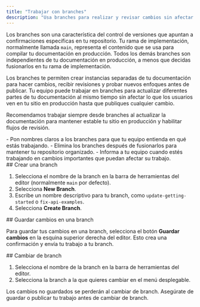 ```yaml
---
title: "Trabajar con branches"
description: "Usa branches para realizar y revisar cambios sin afectar tu documentación en producción"
---
```


Los branches son una característica del control de versiones que apuntan a confirmaciones específicas en tu repositorio. Tu rama de implementación, normalmente llamada `main`, representa el contenido que se usa para compilar tu documentación en producción. Todos los demás branches son independientes de tu documentación en producción, a menos que decidas fusionarlos en tu rama de implementación.

Los branches te permiten crear instancias separadas de tu documentación para hacer cambios, recibir revisiones y probar nuevos enfoques antes de publicar. Tu equipo puede trabajar en branches para actualizar diferentes partes de tu documentación al mismo tiempo sin afectar lo que los usuarios ven en tu sitio en producción hasta que publiques cualquier cambio.

Recomendamos trabajar siempre desde branches al actualizar la documentación para mantener estable tu sitio en producción y habilitar flujos de revisión.

<Tip>
  - Pon nombres claros a los branches para que tu equipo entienda en qué estás trabajando.
  - Elimina los branches después de fusionarlos para mantener tu repositorio organizado.
  - Informa a tu equipo cuando estés trabajando en cambios importantes que puedan afectar su trabajo.
</Tip>

<div id="creating-a-branch">
  ## Crear una branch
</div>

1. Selecciona el nombre de la branch en la barra de herramientas del editor (normalmente `main` por defecto).
2. Selecciona **New Branch**.
3. Escribe un nombre descriptivo para tu branch, como `update-getting-started` o `fix-api-examples`.
4. Selecciona **Create Branch**.

<div id="saving-changes-on-a-branch">
  ## Guardar cambios en una branch
</div>

Para guardar tus cambios en una branch, selecciona el botón **Guardar cambios** en la esquina superior derecha del editor. Esto crea una confirmación y envía tu trabajo a tu branch.

<div id="switching-branches">
  ## Cambiar de branch
</div>

1. Selecciona el nombre de la branch en la barra de herramientas del editor.
2. Selecciona la branch a la que quieres cambiar en el menú desplegable.

<Tip>
  Los cambios no guardados se perderán al cambiar de branch. Asegúrate de guardar o publicar tu trabajo antes de cambiar de branch.
</Tip>